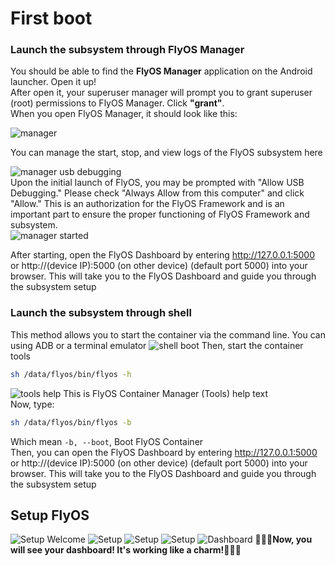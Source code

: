 # First boot
### Launch the subsystem through FlyOS Manager
You should be able to find the **FlyOS Manager** application on the Android launcher. Open it up!    
After open it, your superuser manager will prompt you to grant superuser (root) permissions to FlyOS Manager. Click **"grant"**.    
When you open FlyOS Manager, it should look like this:    

<div>
    <img src="/imgs/manager.png" alt="manager" style={{ width: '50%', height: 'auto' }} />
</div>

You can manage the start, stop, and view logs of the FlyOS subsystem here
<div>
    <img src="/imgs/usbdebug.png" alt="manager usb debugging" style={{ width: '50%', height: 'auto' }} />
</div>
Upon the initial launch of FlyOS, you may be prompted with "Allow USB Debugging." Please check "Always Allow from this computer" and click "Allow." This is an authorization for the FlyOS Framework and is an important part to ensure the proper functioning of FlyOS Framework and subsystem.    
<div>
    <img src="/imgs/manager_started.png" alt="manager started" style={{ width: '50%', height: 'auto' }} />
</div>

After starting, open the FlyOS Dashboard by entering http://127.0.0.1:5000 or http://(device IP):5000 (on other device) (default port 5000) into your browser. This will take you to the FlyOS Dashboard and guide you through the subsystem setup    

### Launch the subsystem through shell
This method allows you to start the container via the command line. You can using ADB or a terminal emulator
![shell boot](/imgs/shellboot_su.png)
Then, start the container tools
```sh
sh /data/flyos/bin/flyos -h
```
![tools help](/imgs/tools_help.png)
This is FlyOS Container Manager (Tools) help text    
Now, type:
```sh
sh /data/flyos/bin/flyos -b
```
Which mean ```-b, --boot```, Boot FlyOS Container    
Then, you can open the FlyOS Dashboard by entering http://127.0.0.1:5000 or http://(device IP):5000 (on other device) (default port 5000) into your browser. This will take you to the FlyOS Dashboard and guide you through the subsystem setup    
## Setup FlyOS
![Setup Welcome](/imgs/setup_welcome.png)
![Setup](/imgs/setup_languages.png)
![Setup](/imgs/setup_timezone.png)
![Setup](/imgs/setup_password.png)
![Dashboard](/imgs/dashboard.png)
**🎉🎉🎉Now, you will see your dashboard! It's working like a charm!🎉🎉🎉**